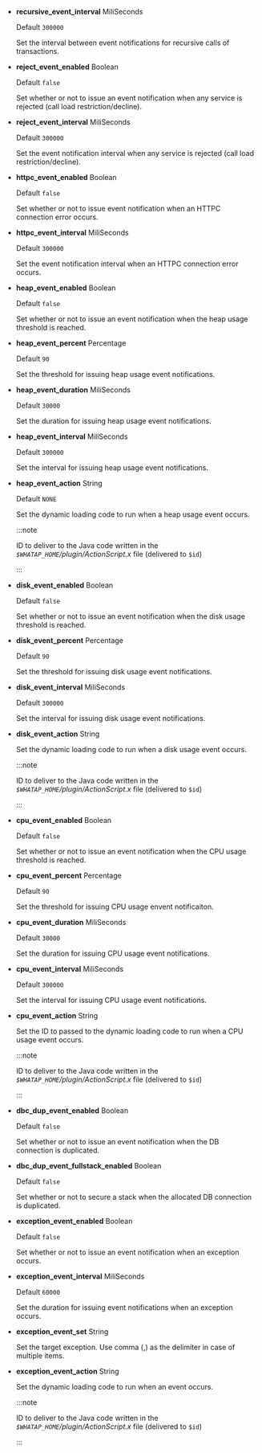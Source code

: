 - **recursive_event_interval** <span class='type'>MiliSeconds</span>

  Default `300000`

  Set the interval between event notifications for recursive calls of transactions.

- **reject_event_enabled** <span class='type'>Boolean</span>

  Default `false`

  Set whether or not to issue an event notification when any service is rejected (call load restriction/decline).

- **reject_event_interval** <span class='type'>MiliSeconds</span>

  Default `300000`

  Set the event notification interval when any service is rejected (call load restriction/decline).

- **httpc_event_enabled** <span class='type'>Boolean</span>

  Default `false`

  Set whether or not to issue event notification when an HTTPC connection error occurs.

- **httpc_event_interval** <span class='type'>MiliSeconds</span>

  Default `300000`

  Set the event notification interval when an HTTPC connection error occurs.

- **heap_event_enabled** <span class='type'>Boolean</span>

  Default `false`

  Set whether or not to issue an event notification when the heap usage threshold is reached.

- **heap_event_percent** <span class='type'>Percentage</span>

  Default `90`

  Set the threshold for issuing heap usage event notifications.

- **heap_event_duration** <span class='type'>MiliSeconds</span>

  Default `30000`

  Set the duration for issuing heap usage event notifications.

- **heap_event_interval** <span class='type'>MiliSeconds</span>

  Default `300000`

  Set the interval for issuing heap usage event notifications.

- **heap_event_action** <span class='type'>String</span>

  Default `NONE`

  Set the dynamic loading code to run when a heap usage event occurs.

  :::note

  ID to deliver to the Java code written in the _`$WHATAP_HOME`/plugin/ActionScript.x_ file (delivered to `$id`)

  :::

- **disk_event_enabled** <span class='type'>Boolean</span>

  Default `false`

  Set whether or not to issue an event notification when the disk usage threshold is reached.

- **disk_event_percent** <span class='type'>Percentage</span>

  Default `90`

  Set the threshold for issuing disk usage event notifications.

- **disk_event_interval** <span class='type'>MiliSeconds</span>

  Default `300000`

  Set the interval for issuing disk usage event notifications.

- **disk_event_action** <span class='type'>String</span>

  Set the dynamic loading code to run when a disk usage event occurs.

  :::note

  ID to deliver to the Java code written in the _`$WHATAP_HOME`/plugin/ActionScript.x_ file (delivered to `$id`)

  :::

- **cpu_event_enabled** <span class='type'>Boolean</span>

  Default `false`

  Set whether or not to issue an event notification when the CPU usage threshold is reached.

- **cpu_event_percent** <span class='type'>Percentage</span>

  Default `90`

  Set the threshold for issuing CPU usage envent notificaiton.

- **cpu_event_duration** <span class='type'>MiliSeconds</span>

  Default `30000`

  Set the duration for issuing CPU usage event notifications.

- **cpu_event_interval** <span class='type'>MiliSeconds</span>

  Default `300000`

  Set the interval for issuing CPU usage event notifications.

- **cpu_event_action** <span class='type'>String</span>

  Set the ID to passed to the dynamic loading code to run when a CPU usage event occurs.

  :::note

  ID to deliver to the Java code written in the _`$WHATAP_HOME`/plugin/ActionScript.x_ file (delivered to `$id`)

  :::

- **dbc_dup_event_enabled** <span class='type'>Boolean</span>

  Default `false`

  Set whether or not to issue an event notification when the DB connection is duplicated.

- **dbc_dup_event_fullstack_enabled** <span class='type'>Boolean</span>

  Default `false`

  Set whether or not to secure a stack when the allocated DB connection is duplicated.

- **exception_event_enabled** <span class='type'>Boolean</span>

  Default `false`

  Set whether or not to issue an event notification when an exception occurs.

- **exception_event_interval** <span class='type'>MiliSeconds</span>

  Default `60000`

  Set the duration for issuing event notifications when an exception occurs.

- **exception_event_set** <span class='type'>String</span>

  Set the target exception. Use comma (,) as the delimiter in case of multiple items.

- **exception_event_action** <span class='type'>String</span>

  Set the dynamic loading code to run when an event occurs.

  :::note

  ID to deliver to the Java code written in the _`$WHATAP_HOME`/plugin/ActionScript.x_ file (delivered to `$id`)

  :::
